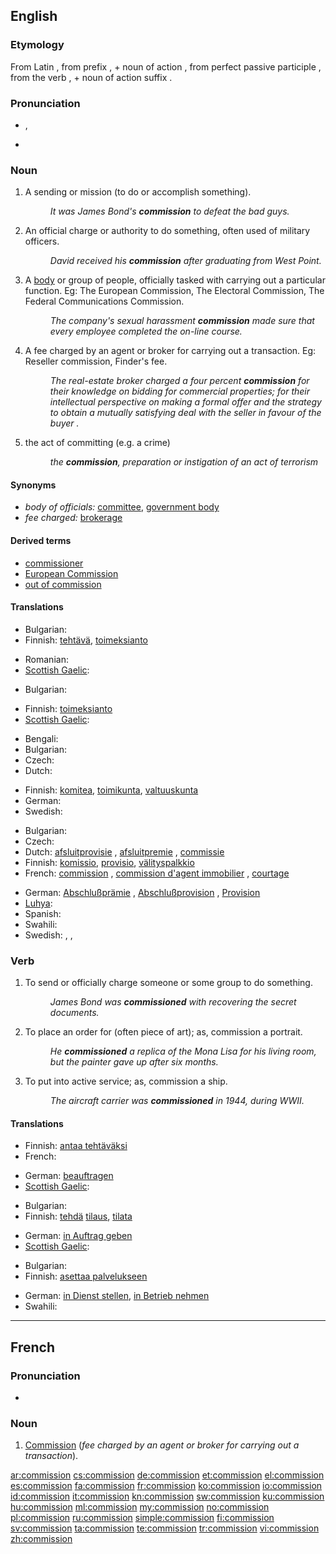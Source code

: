 ==English==
{{wikipedia}}

===Etymology===
From Latin {{term|commissio||sending together; commission|lang=la}}, from prefix {{term|com-||with|lang=la}}, + noun of action {{term|missio||sending|lang=la}}, from perfect passive participle {{term|missus||sent|lang=la}}, from the verb {{term|mitto|mittō||to send|lang=la}}, + noun of action suffix {{term|-io|lang=la}}.

===Pronunciation===
* {{IPA|/kəˈmɪʃən/}}, {{SAMPA|/k@"mIS@n/}}
* {{audio|en-us-commission.ogg|Audio (US)}}
*: {{rhymes|ɪʃən}}

===Noun===
{{en-noun}}

# A sending or mission (to do or accomplish something).
#: ''It was James Bond's '''commission''' to defeat the bad guys.''
# An official charge or authority to do something, often used of military officers.
#: ''David received his '''commission''' after graduating from West Point.''
# A [[body]] or group of people, officially tasked with carrying out a particular function. Eg: The European Commission, The Electoral Commission, The Federal Communications Commission.
#: ''The company's sexual harassment '''commission''' made sure that every employee completed the on-line course.''
# A fee charged by an agent or broker for carrying out a transaction. Eg: Reseller commission, Finder's fee.
#: ''The real-estate broker charged a four percent '''commission''' for their knowledge on bidding for commercial properties; for their intellectual perspective on making a formal offer and the strategy to obtain a mutually satisfying deal with the seller in favour of the buyer .''
# the act of committing (e.g. a crime)
#: ''the '''commission''', preparation or instigation of an act of terrorism''

====Synonyms====
* ''body of officials:'' [[committee]], [[government body]]
* ''fee charged:'' [[brokerage]]

====Derived terms====
* [[commissioner]]
* [[European Commission]]
* [[out of commission]]

====Translations====
{{trans-top|mission}}
* Bulgarian: {{t|bg|поръчение|n}}
* Finnish: [[tehtävä]], [[toimeksianto]]
{{trans-mid}}
* Romanian: {{t-|ro|misiune|f}}
* [[Scottish Gaelic]]: {{t|gd|barrantachd|f}}
{{trans-bottom}}

{{trans-top|official authority}}
* Bulgarian: {{t+|bg|назначение|n}}
{{trans-mid}}
* Finnish: [[toimeksianto]]
* [[Scottish Gaelic]]: {{t|gd|barrantachd|f}}
{{trans-bottom}}

{{trans-top|body of officials}}
* Bengali: {{t-|bn|কমিশন|sc=Beng|xs=Bengali}}
* Bulgarian: {{t|bg|комисия|f}}
* Czech: {{t-|cs|komise|f}}
* Dutch: {{t+|nl|commissie|f}}
{{trans-mid}}
* Finnish: [[komitea]], [[toimikunta]], [[valtuuskunta]]
* German: {{t+|de|Kommission|f}}
* Swedish: {{t|sv|kommission|c}}
{{trans-bottom}}

{{trans-top|fee charged}}
* Bulgarian: {{t|bg|комисионна|f}}
* Czech: {{t-|cs|provize|f}}
* Dutch: [[afsluitprovisie]] {{f}}, [[afsluitpremie]] {{f}}, [[commissie]] {{f}}
* Finnish: [[komissio]], [[provisio]], [[välityspalkkio]]
* French: [[commission#French|commission]] {{f}}, [[commission d'agent immobilier]] {{f}}, [[courtage]] {{m}}
{{trans-mid}}
* German: [[Abschlußprämie]] {{f}}, [[Abschlußprovision]] {{f}}, [[Provision]] {{f}}
* [[Luhya]]: {{tø|luy|ekodi}}
* Spanish: {{t+|es|comisión|f}}
* Swahili: {{t+|sw|kodi|xs=Swahili}}
* Swedish: {{t|sv|kommission|c}}, {{t+|sv|avgift|c}}, {{t-|sv|provision|C}}
{{trans-bottom}}

===Verb===
{{en-verb}}

# {{transitive}} To send or officially charge someone or some group to do something.
#: ''James Bond was '''commissioned''' with recovering the secret documents.''
# {{transitive}} To place an order for (often piece of art); as, commission a portrait.
#: ''He '''commissioned''' a replica of the Mona Lisa for his living room, but the painter gave up after six months.''
# {{transitive}} To put into active service; as, commission a ship.
#: ''The aircraft carrier was '''commissioned''' in 1944, during WWII.''

====Translations====
{{trans-top|send to do something}}
* Finnish: [[antaa tehtäväksi]]
* French: {{t+|fr|charger}}
{{trans-mid}}
* German: [[beauftragen]]
* [[Scottish Gaelic]]: {{t|gd|barrantaich}}
{{trans-bottom}}

{{trans-top|order a work of art}}
* Bulgarian: {{t|bg|поръчвам}}
* Finnish: [[tehdä]] [[tilaus]], [[tilata]]
{{trans-mid}}
* German: [[in Auftrag geben]]
* [[Scottish Gaelic]]: {{t|gd|barrantaich}}
{{trans-bottom}}

{{trans-top|put into active service}}
* Bulgarian: {{t|bg|пускам в експлоатация}}
* Finnish: [[asettaa palvelukseen]]
{{trans-mid}}
* German: [[in Dienst stellen]], [[in Betrieb nehmen]]
* Swahili: {{t|sw|kodisha|xs=Swahili}}
{{trans-bottom}}

----

==French==

===Pronunciation===
* {{audio|Fr-commission.ogg|Audio}}

===Noun===
{{fr-noun|f}}

# [[commission#English|Commission]] (''fee charged by an agent or broker for carrying out a transaction'').

[[ar:commission]]
[[cs:commission]]
[[de:commission]]
[[et:commission]]
[[el:commission]]
[[es:commission]]
[[fa:commission]]
[[fr:commission]]
[[ko:commission]]
[[io:commission]]
[[id:commission]]
[[it:commission]]
[[kn:commission]]
[[sw:commission]]
[[ku:commission]]
[[hu:commission]]
[[ml:commission]]
[[my:commission]]
[[no:commission]]
[[pl:commission]]
[[ru:commission]]
[[simple:commission]]
[[fi:commission]]
[[sv:commission]]
[[ta:commission]]
[[te:commission]]
[[tr:commission]]
[[vi:commission]]
[[zh:commission]]